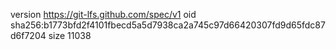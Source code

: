 version https://git-lfs.github.com/spec/v1
oid sha256:b1773bfd2f4101fbecd5a5d7938ca2a745c97d66420307fd9d65fdc87d6f7204
size 11038
